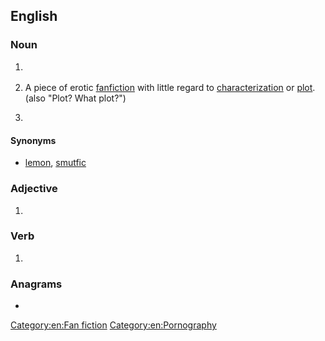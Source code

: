 ==English==

===Noun===
{{en-noun|~}}

# {{lb|en|medicine}} {{io|lang=en|[[w:pulmonary wedge pressure|pulmonary wedge pressure]]}}
# {{lb|en|fandom}} {{io|lang=en|[[porn]] [[without]] [[plot]]}} A piece of erotic [[fanfiction]] with little regard to [[characterization]] or [[plot]]. (also "Plot? What plot?")
# {{lb|en|computing}} {{ao|lang=en|[[password]] [[protection]]}}
====Synonyms====
* {{sense|erotic fanfiction}} [[lemon]], [[smutfic]]

===Adjective===
{{en-adj|-}}

# {{lb|en|computing}} {{abbreviation of|[[password]]-[[protected]]|lang=en}}

===Verb===
{{head|en|verb}}

# {{rfv-sense|lang=en}} {{lb|en|computing}} {{ao|lang=en|[[password]]-[[protect]]}}

===Anagrams===
* {{anagrams|en|a=ppw|PPW}}

[[Category:en:Fan fiction]]
[[Category:en:Pornography]]